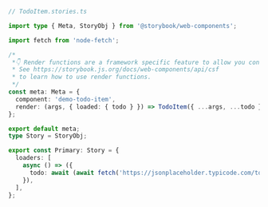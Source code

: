 ```ts
// TodoItem.stories.ts

import type { Meta, StoryObj } from '@storybook/web-components';

import fetch from 'node-fetch';

/*
 *👇 Render functions are a framework specific feature to allow you control on how the component renders.
 * See https://storybook.js.org/docs/web-components/api/csf
 * to learn how to use render functions.
 */
const meta: Meta = {
  component: 'demo-todo-item',
  render: (args, { loaded: { todo } }) => TodoItem({ ...args, ...todo }),
};

export default meta;
type Story = StoryObj;

export const Primary: Story = {
  loaders: [
    async () => ({
      todo: await (await fetch('https://jsonplaceholder.typicode.com/todos/1')).json(),
    }),
  ],
};
```
